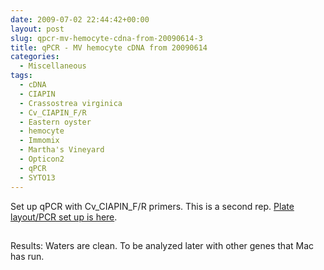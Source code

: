 ```yaml
---
date: 2009-07-02 22:44:42+00:00
layout: post
slug: qpcr-mv-hemocyte-cdna-from-20090614-3
title: qPCR - MV hemocyte cDNA from 20090614
categories:
  - Miscellaneous
tags:
  - cDNA
  - CIAPIN
  - Crassostrea virginica
  - Cv_CIAPIN_F/R
  - Eastern oyster
  - hemocyte
  - Immomix
  - Martha's Vineyard
  - Opticon2
  - qPCR
  - SYTO13
---
```


Set up qPCR with Cv_CIAPIN_F/R primers. This is a second rep. [Plate layout/PCR set up is here](https://eagle.fish.washington.edu/Arabidopsis/Notebook%20Workup%20Files/20090702-01.jpg).



## 



Results: Waters are clean. To be analyzed later with other genes that Mac has run.

